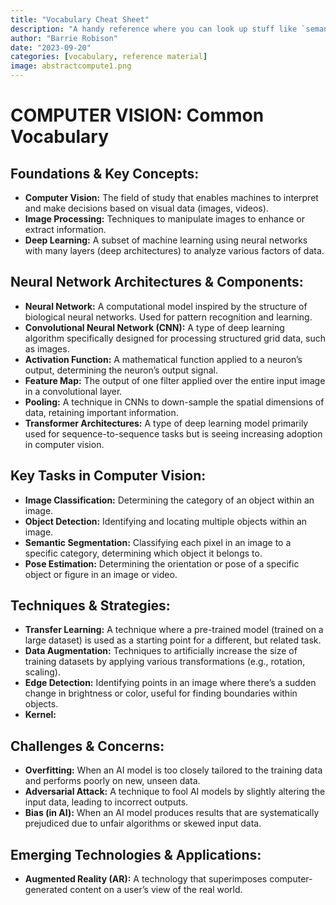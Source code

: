 ```yaml
---
title: "Vocabulary Cheat Sheet"
description: "A handy reference where you can look up stuff like `semantic segmentation`."
author: "Barrie Robison"
date: "2023-09-20"
categories: [vocabulary, reference material]
image: abstractcompute1.png
---
```


# COMPUTER VISION: Common Vocabulary

## Foundations & Key Concepts:
- **Computer Vision:** The field of study that enables machines to interpret and make decisions based on visual data (images, videos).
- **Image Processing:** Techniques to manipulate images to enhance or extract information.
- **Deep Learning:** A subset of machine learning using neural networks with many layers (deep architectures) to analyze various factors of data.

## Neural Network Architectures & Components:
- **Neural Network:** A computational model inspired by the structure of biological neural networks. Used for pattern recognition and learning.
- **Convolutional Neural Network (CNN):** A type of deep learning algorithm specifically designed for processing structured grid data, such as images.
- **Activation Function:** A mathematical function applied to a neuron's output, determining the neuron's output signal.
- **Feature Map:** The output of one filter applied over the entire input image in a convolutional layer.
- **Pooling:** A technique in CNNs to down-sample the spatial dimensions of data, retaining important information.
- **Transformer Architectures:** A type of deep learning model primarily used for sequence-to-sequence tasks but is seeing increasing adoption in computer vision.

## Key Tasks in Computer Vision:
- **Image Classification:** Determining the category of an object within an image.
- **Object Detection:** Identifying and locating multiple objects within an image.
- **Semantic Segmentation:** Classifying each pixel in an image to a specific category, determining which object it belongs to.
- **Pose Estimation:** Determining the orientation or pose of a specific object or figure in an image or video.

## Techniques & Strategies:
- **Transfer Learning:** A technique where a pre-trained model (trained on a large dataset) is used as a starting point for a different, but related task.
- **Data Augmentation:** Techniques to artificially increase the size of training datasets by applying various transformations (e.g., rotation, scaling).
- **Edge Detection:** Identifying points in an image where there's a sudden change in brightness or color, useful for finding boundaries within objects.
- **Kernel:**

## Challenges & Concerns:
- **Overfitting:** When an AI model is too closely tailored to the training data and performs poorly on new, unseen data.
- **Adversarial Attack:** A technique to fool AI models by slightly altering the input data, leading to incorrect outputs.
- **Bias (in AI):** When an AI model produces results that are systematically prejudiced due to unfair algorithms or skewed input data.

## Emerging Technologies & Applications:
- **Augmented Reality (AR):** A technology that superimposes computer-generated content on a user's view of the real world.


